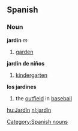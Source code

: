 == Spanish == 
=== Noun === 
'''jardín''' ''m'' 
# [[garden]] 
'''jardín de niños'''
# [[kindergarten]]
'''los jardines'''
# the [[outfield]] in [[baseball]]
[[Category:Spanish nouns]]

[[hu:Jardín]]
[[nl:jardín]]